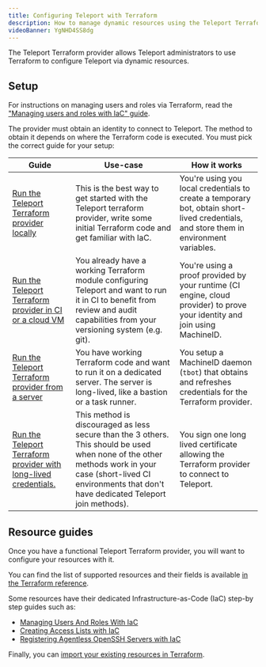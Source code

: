 ```yaml
---
title: Configuring Teleport with Terraform
description: How to manage dynamic resources using the Teleport Terraform provider.
videoBanner: YgNHD4SS8dg
---
```


The Teleport Terraform provider allows Teleport administrators to use Terraform to configure Teleport via
dynamic resources.

## Setup

For instructions on managing users and roles via Terraform, read
the ["Managing users and roles with IaC" guide](managing-resources/user-and-role.mdx).

The provider must obtain an identity to connect to Teleport. The method to obtain it depends on where the Terraform code
is executed. You must pick the correct guide for your setup:

| Guide                                                                                                               | Use-case                                                                                                                                                                                                         | How it works                                                                                                                           |
|---------------------------------------------------------------------------------------------------------------------|------------------------------------------------------------------------------------------------------------------------------------------------------------------------------------------------------------------|----------------------------------------------------------------------------------------------------------------------------------------|
| [Run the Teleport Terraform provider locally](./terraform-provider/local.mdx)                                       | This is the best way to get started with the Teleport terraform provider, write some initial Terraform code and get familiar with IaC.                                                                           | You're using you local credentials to create a temporary bot, obtain short-lived credentials, and store them in environment variables. |
| [Run the Teleport Terraform provider in CI or a cloud VM](./terraform-provider/ci-or-cloud.mdx)                     | You already have a working Terraform module configuring Teleport and want to run it in CI to benefit from review and audit capabilities from your versioning system (e.g. git).                                  | You're using a proof provided by your runtime (CI engine, cloud provider) to prove your identity and join using MachineID.             |
| [Run the Teleport Terraform provider from a server](./terraform-provider/dedicated-server.mdx)                      | You have working Terraform code and want to run it on a dedicated server. The server is long-lived, like a bastion or a task runner.                                                                             | You setup a MachineID daemon (`tbot`) that obtains and refreshes credentials for the Terraform provider.                               |
| [Run the Teleport Terraform provider with long-lived credentials.](./terraform-provider/long-lived-credentials.mdx) | This method is discouraged as less secure than the 3 others. This should be used when none of the other methods work in your case (short-lived CI environments that don't have dedicated Teleport join methods). | You sign one long lived certificate allowing the Terraform provider to connect to Teleport.                                            |

## Resource guides

Once you have a functional Teleport Terraform provider, you will want to configure your resources with it. 

You can find the list of supported resources and their fields is
available [in the Terraform reference](../../reference/terraform-provider.mdx).

Some resources have their dedicated Infrastructure-as-Code (IaC) step-by step guides such as:
- [Managing Users And Roles With IaC](managing-resources/user-and-role.mdx)
- [Creating Access Lists with IaC](managing-resources/access-list.mdx)
- [Registering Agentless OpenSSH Servers with IaC](managing-resources/agentless-ssh-servers.mdx)

Finally, you can [import your existing resources in Terraform](managing-resources/import-existing-resources.mdx).
